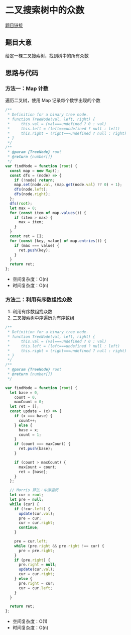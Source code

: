 # 二叉搜索树中的众数

[题目链接](https://leetcode.cn/problems/find-mode-in-binary-search-tree/description/)

## 题目大意

给定一棵二叉搜索树，找到树中的所有众数

## 思路与代码

### 方法一：Map 计数

遍历二叉树，使用 Map 记录每个数字出现的个数

```js
/**
 * Definition for a binary tree node.
 * function TreeNode(val, left, right) {
 *     this.val = (val===undefined ? 0 : val)
 *     this.left = (left===undefined ? null : left)
 *     this.right = (right===undefined ? null : right)
 * }
 */
/**
 * @param {TreeNode} root
 * @return {number[]}
 */
var findMode = function (root) {
  const map = new Map();
  const dfs = (node) => {
    if (!node) return;
    map.set(node.val, (map.get(node.val) ?? 0) + 1);
    dfs(node.left);
    dfs(node.right);
  };
  dfs(root);
  let max = 0;
  for (const item of map.values()) {
    if (item > max) {
      max = item;
    }
  }
  const ret = [];
  for (const [key, value] of map.entries()) {
    if (max === value) {
      ret.push(key);
    }
  }
  return ret;
};
```

- 空间复杂度：O(n)
- 时间复杂度：O(n)

### 方法二：利用有序数组找众数

1. 利用有序数组找众数
2. 二叉搜索树中序遍历为有序数组

```js
/**
 * Definition for a binary tree node.
 * function TreeNode(val, left, right) {
 *     this.val = (val===undefined ? 0 : val)
 *     this.left = (left===undefined ? null : left)
 *     this.right = (right===undefined ? null : right)
 * }
 */
/**
 * @param {TreeNode} root
 * @return {number[]}
 */

var findMode = function (root) {
  let base = 0,
    count = 0,
    maxCount = 0;
  let ret = [];
  const update = (x) => {
    if (x === base) {
      count++;
    } else {
      base = x;
      count = 1;
    }
    if (count === maxCount) {
      ret.push(base);
    }

    if (count > maxCount) {
      maxCount = count;
      ret = [base];
    }
  };

  // Morris 算法：中序遍历
  let cur = root;
  let pre = null;
  while (cur) {
    if (!cur.left) {
      update(cur.val);
      pre = cur;
      cur = cur.right;
      continue;
    }

    pre = cur.left;
    while (pre.right && pre.right !== cur) {
      pre = pre.right;
    }
    if (pre.right) {
      pre.right = null;
      update(cur.val);
      cur = cur.right;
    } else {
      pre.right = cur;
      cur = cur.left;
    }
  }

  return ret;
};
```

- 空间复杂度：O(1)
- 时间复杂度：O(n)
